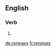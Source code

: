 ==English==

===Verb===
{{head|en|verb form}}

# {{en-third-person singular of|renege}}

[[de:reneges]]
[[fr:reneges]]